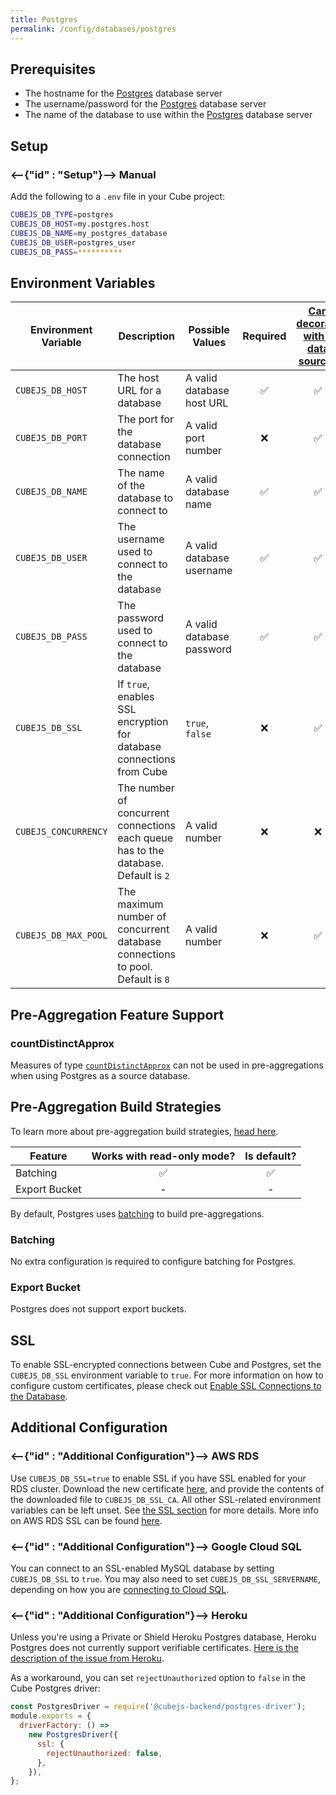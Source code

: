 ```yaml
---
title: Postgres
permalink: /config/databases/postgres
---
```


## Prerequisites

- The hostname for the [Postgres][postgres] database server
- The username/password for the [Postgres][postgres] database server
- The name of the database to use within the [Postgres][postgres] database
  server

## Setup

### <--{"id" : "Setup"}--> Manual

Add the following to a `.env` file in your Cube project:

```bash
CUBEJS_DB_TYPE=postgres
CUBEJS_DB_HOST=my.postgres.host
CUBEJS_DB_NAME=my_postgres_database
CUBEJS_DB_USER=postgres_user
CUBEJS_DB_PASS=**********
```

## Environment Variables

| Environment Variable | Description                                                                         | Possible Values           | Required | [Can decorate with a data source?][ref-config-multiple-ds-decorating-env] |
| -------------------- | ----------------------------------------------------------------------------------- | ------------------------- | :------: | :-----------------------------------------------------------------------: |
| `CUBEJS_DB_HOST`     | The host URL for a database                                                         | A valid database host URL |    ✅    |                                    ✅                                     |
| `CUBEJS_DB_PORT`     | The port for the database connection                                                | A valid port number       |    ❌    |                                    ✅                                     |
| `CUBEJS_DB_NAME`     | The name of the database to connect to                                              | A valid database name     |    ✅    |                                    ✅                                     |
| `CUBEJS_DB_USER`     | The username used to connect to the database                                        | A valid database username |    ✅    |                                    ✅                                     |
| `CUBEJS_DB_PASS`     | The password used to connect to the database                                        | A valid database password |    ✅    |                                    ✅                                     |
| `CUBEJS_DB_SSL`      | If `true`, enables SSL encryption for database connections from Cube                | `true`, `false`           |    ❌    |                                    ✅                                     |
| `CUBEJS_CONCURRENCY` | The number of concurrent connections each queue has to the database. Default is `2` | A valid number            |    ❌    |                                    ❌                                     |
| `CUBEJS_DB_MAX_POOL` | The maximum number of concurrent database connections to pool. Default is `8`       | A valid number            |    ❌    |                                    ✅                                     |

## Pre-Aggregation Feature Support

### countDistinctApprox

Measures of type
[`countDistinctApprox`][ref-schema-ref-types-formats-countdistinctapprox] can
not be used in pre-aggregations when using Postgres as a source database.

## Pre-Aggregation Build Strategies

<InfoBox>

To learn more about pre-aggregation build strategies, [head
here][ref-caching-using-preaggs-build-strats].

</InfoBox>

| Feature       | Works with read-only mode? | Is default? |
| ------------- | :------------------------: | :---------: |
| Batching      |             ✅             |     ✅      |
| Export Bucket |             -              |      -      |

By default, Postgres uses [batching][self-preaggs-batching] to build
pre-aggregations.

### Batching

No extra configuration is required to configure batching for Postgres.

### Export Bucket

Postgres does not support export buckets.

## SSL

To enable SSL-encrypted connections between Cube and Postgres, set the
`CUBEJS_DB_SSL` environment variable to `true`. For more information on how to
configure custom certificates, please check out [Enable SSL Connections to the
Database][ref-recipe-enable-ssl].

## Additional Configuration

### <--{"id" : "Additional Configuration"}--> AWS RDS

Use `CUBEJS_DB_SSL=true` to enable SSL if you have SSL enabled for your RDS
cluster. Download the new certificate [here][aws-rds-pem], and provide the
contents of the downloaded file to `CUBEJS_DB_SSL_CA`. All other SSL-related
environment variables can be left unset. See [the SSL section][self-ssl] for
more details. More info on AWS RDS SSL can be found [here][aws-docs-rds-ssl].

### <--{"id" : "Additional Configuration"}--> Google Cloud SQL

You can connect to an SSL-enabled MySQL database by setting `CUBEJS_DB_SSL` to
`true`. You may also need to set `CUBEJS_DB_SSL_SERVERNAME`, depending on how
you are [connecting to Cloud SQL][gcp-docs-sql-connect].

### <--{"id" : "Additional Configuration"}--> Heroku

Unless you're using a Private or Shield Heroku Postgres database, Heroku
Postgres does not currently support verifiable certificates. [Here is the
description of the issue from Heroku][heroku-postgres-issue].

As a workaround, you can set `rejectUnauthorized` option to `false` in the Cube
Postgres driver:

```js
const PostgresDriver = require('@cubejs-backend/postgres-driver');
module.exports = {
  driverFactory: () =>
    new PostgresDriver({
      ssl: {
        rejectUnauthorized: false,
      },
    }),
};
```

[aws-docs-rds-ssl]:
  https://docs.aws.amazon.com/AmazonRDS/latest/UserGuide/UsingWithRDS.SSL.html
[aws-rds-pem]: https://s3.amazonaws.com/rds-downloads/rds-ca-2019-root.pem
[gcp-docs-sql-connect]:
  https://cloud.google.com/sql/docs/postgres/connect-functions#connecting_to
[heroku-postgres-issue]:
  https://help.heroku.com/3DELT3RK/why-can-t-my-third-party-utility-connect-to-heroku-postgres-with-ssl
[postgres]: https://www.postgresql.org/
[ref-caching-using-preaggs-build-strats]:
  /caching/using-pre-aggregations#pre-aggregation-build-strategies
[ref-config-multiple-ds-decorating-env]:
  /config/multiple-data-sources#configuring-data-sources-with-environment-variables-decorated-environment-variables
[ref-recipe-enable-ssl]: /recipes/enable-ssl-connections-to-database
[ref-schema-ref-types-formats-countdistinctapprox]:
  /schema/reference/types-and-formats#count-distinct-approx
[self-preaggs-batching]: #batching
[self-ssl]: #ssl

